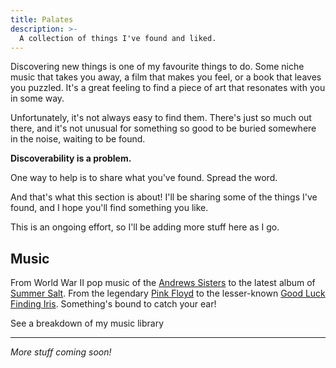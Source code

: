 ```yaml
---
title: Palates
description: >-
  A collection of things I've found and liked.
---
```


Discovering new things is one of my favourite things to do. Some niche music
that takes you away, a film that makes you feel, or a book that leaves you
puzzled. It's a great feeling to find a piece of art that resonates with you in
some way.

Unfortunately, it's not always easy to find them. There's just so much out
there, and it's not unusual for something so good to be buried somewhere in the
noise, waiting to be found.

**Discoverability is a problem.**

One way to help is to share what you've found. Spread the word.

And that's what this section is about! I'll be sharing some of the things I've
found, and I hope you'll find something you like.

This is an ongoing effort, so I'll be adding more stuff here as I go.

## Music

From World War II pop music of the [Andrews Sisters][andrews-sisters] to
the latest album of [Summer Salt][summer-salt]. From the legendary
[Pink Floyd][pink-floyd] to the lesser-known
[Good Luck Finding Iris][good-luck-finding-iris]. Something's bound to catch
your ear!

<CTA href="/palates/music" class="ml-auto">See a breakdown of my music library</CTA>

---

_More stuff coming soon!_

[andrews-sisters]: https://en.wikipedia.org/wiki/The_Andrews_Sisters
[summer-salt]: https://summersalt.band
[pink-floyd]: https://en.wikipedia.org/wiki/Pink_Floyd
[good-luck-finding-iris]: https://goodluckfindingiris.bandcamp.com

